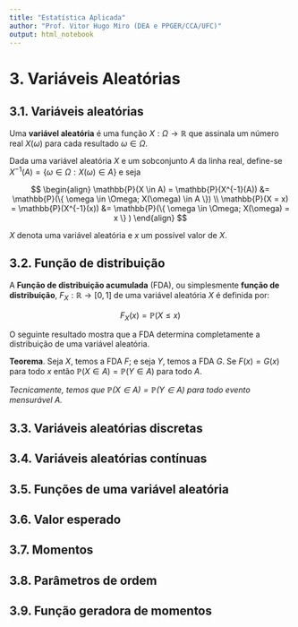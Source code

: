 ```yaml
---
title: "Estatística Aplicada"
author: "Prof. Vitor Hugo Miro (DEA e PPGER/CCA/UFC)"
output: html_notebook
---
```


# 3. Variáveis Aleatórias

## 3.1. Variáveis aleatórias

Uma **variável aleatória** é uma função $X : \Omega \rightarrow \mathbb{R}$ que assinala um número real $X(\omega)$ para cada resultado $\omega \in \Omega$.

Dada uma variável aleatória $X$ e um sobconjunto $A$ da linha real, define-se $X^{-1}(A) = \{ \omega \in \Omega : X(\omega) \in A \}$ e seja

$$
\begin{align}
\mathbb{P}(X \in A) = \mathbb{P}(X^{-1}(A)) &= \mathbb{P}(\{ \omega \in \Omega; X(\omega) \in A \}) \\
\mathbb{P}(X = x) = \mathbb{P}(X^{-1}(x)) &= \mathbb{P}(\{ \omega \in \Omega; X(\omega) = x \} )
\end{align}
$$

$X$ denota uma variável aleatória e $x$ um possível valor de $X$.

## 3.2. Função de distribuição

A **Função de distribuição acumulada** (FDA), ou simplesmente **função de distribuição**, $F_X : \mathbb{R} \rightarrow [0, 1]$ de uma variável aleatória $X$ é definida por:

$$ F_X(x) = \mathbb{P}(X \leq x) $$

O seguinte resultado mostra que a FDA determina completamente a distribuição de uma variável aleatória.

**Teorema**.  Seja $X$, temos a FDA $F$; e seja $Y$, temos a FDA $G$.  Se $F(x) = G(x)$ para todo $x$ então $\mathbb{P}(X \in A) = \mathbb{P}(Y \in A)$ para todo $A$.

*Tecnicamente, temos que $\mathbb{P}(X \in A) = \mathbb{P}(Y \in A)$ para todo evento mensurável $A$.*


## 3.3. Variáveis aleatórias discretas

## 3.4. Variáveis aleatórias contínuas

## 3.5. Funções de uma variável aleatória

## 3.6. Valor esperado

## 3.7. Momentos

## 3.8. Parâmetros de ordem

## 3.9. Função geradora de momentos

